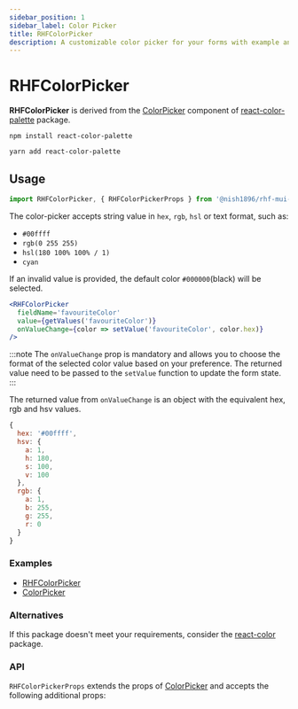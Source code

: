 ```yaml
---
sidebar_position: 1
sidebar_label: Color Picker
title: RHFColorPicker
description: A customizable color picker for your forms with example and API details for seamless functionality.
---
```



# RHFColorPicker

**RHFColorPicker** is derived from the [ColorPicker](https://www.npmjs.com/package/react-color-palette#usage) 
component of [react-color-palette](https://www.npmjs.com/package/react-color-palette) package.

```
npm install react-color-palette
```

```
yarn add react-color-palette
```

## Usage

```js
import RHFColorPicker, { RHFColorPickerProps } from '@nish1896/rhf-mui-components/misc/color-picker';
```

The color-picker accepts string value in `hex`, `rgb`, `hsl` or text format, such as:
- `#00ffff`
- `rgb(0 255 255)`
- `hsl(180 100% 100% / 1)`
- `cyan`

If an invalid value is provided, the default color `#000000`(black) will be selected.

```jsx
<RHFColorPicker
  fieldName='favouriteColor'
  value={getValues('favouriteColor')}
  onValueChange={color => setValue('favouriteColor', color.hex)}
/>
```

:::note
The `onValueChange` prop is mandatory and allows you to choose the format
of the selected color value based on your preference. The returned value
need to be passed to the `setValue` function to update the form state.
:::

The returned value from `onValueChange` is an object with the equivalent
hex, rgb and hsv values.

```js
{
  hex: '#00ffff',
  hsv: {
    a: 1,
    h: 180,
    s: 100,
    v: 100
  },
  rgb: {
    a: 1,
    b: 255,
    g: 255,
    r: 0
  }
}
```

### Examples
- [RHFColorPicker](https://rhf-mui-components-examples.netlify.app/miscellaneous-components)
- [ColorPicker](https://www.npmjs.com/package/react-color-palette#usage)

### Alternatives
If this package doesn't meet your requirements, consider the
[react-color](https://www.npmjs.com/package/react-color) package.

### API
`RHFColorPickerProps` extends the props of [ColorPicker](https://www.npmjs.com/package/react-color-palette#api)
and accepts the following additional props:

<RHFColorPickerPropsTable />